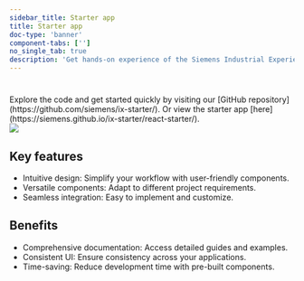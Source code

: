 ```yaml
---
sidebar_title: Starter app
title: Starter app
doc-type: 'banner'
component-tabs: ['']
no_single_tab: true
description: 'Get hands-on experience of the Siemens Industrial Experience design system with our interactive starter app. This shows and explains how to use our components effectively and allows you to experience the integration and functionality Siemens Industrial Experience offers.'
---
```



#

<div style={{
  display: 'flex',
  flexDirection: 'column',
  marginBlockEnd: '2rem',
}}>
<section>
      Explore the code and get started quickly by visiting our [GitHub repository](https://github.com/siemens/ix-starter/).
      Or view the starter app [here](https://siemens.github.io/ix-starter/react-starter/).

  </section>
  <img src={image}
    style={{
      height: 'auto',
      objectFit: 'contain',
      alignSelf: 'flex-start'
    }}
  />

</div>

## Key features

- Intuitive design: Simplify your workflow with user-friendly components.
- Versatile components: Adapt to different project requirements.
- Seamless integration: Easy to implement and customize.

## Benefits

- Comprehensive documentation: Access detailed guides and examples.
- Consistent UI: Ensure consistency across your applications.
- Time-saving: Reduce development time with pre-built components.
